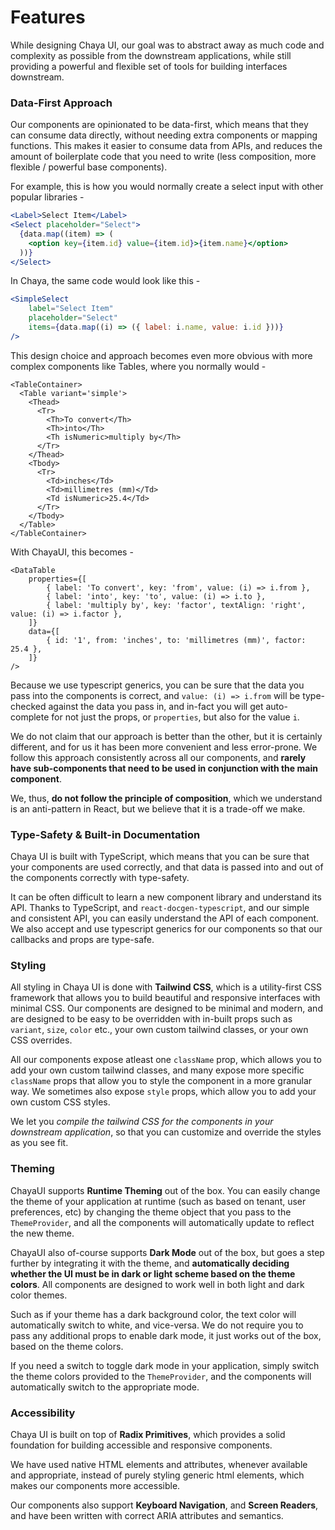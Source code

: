 
<Meta title="Features/Overview"  />

# Features

While designing Chaya UI, our goal was to abstract away as much code and complexity as possible from the downstream
applications, while still providing a powerful and flexible set of tools for building interfaces downstream.

### Data-First Approach

Our components are opinionated to be data-first, which means that they can consume data directly, without needing
extra components or mapping functions. This makes it easier to consume data from APIs, and reduces the amount of
boilerplate code that you need to write (less composition, more flexible / powerful base components).

For example, this is how you would normally create a select input with other popular libraries  -
```jsx
<Label>Select Item</Label>
<Select placeholder="Select">
  {data.map((item) => (
    <option key={item.id} value={item.id}>{item.name}</option>
  ))}
</Select>
```

In Chaya, the same code would look like this -
```jsx
<SimpleSelect
    label="Select Item"
    placeholder="Select"
    items={data.map((i) => ({ label: i.name, value: i.id }))}
/>
```

This design choice and approach becomes even more obvious with more complex components like Tables, where you
normally would -
```tsx
<TableContainer>
  <Table variant='simple'>
    <Thead>
      <Tr>
        <Th>To convert</Th>
        <Th>into</Th>
        <Th isNumeric>multiply by</Th>
      </Tr>
    </Thead>
    <Tbody>
      <Tr>
        <Td>inches</Td>
        <Td>millimetres (mm)</Td>
        <Td isNumeric>25.4</Td>
      </Tr>
    </Tbody>
  </Table>
</TableContainer>
```

With ChayaUI, this becomes -

```tsx
<DataTable
    properties={[
        { label: 'To convert', key: 'from', value: (i) => i.from },
        { label: 'into', key: 'to', value: (i) => i.to },
        { label: 'multiply by', key: 'factor', textAlign: 'right', value: (i) => i.factor },
    ]}
    data={[
        { id: '1', from: 'inches', to: 'millimetres (mm)', factor: 25.4 },
    ]}
/>
```

Because we use typescript generics, you can be sure that the data you pass into the components is correct, and
`value: (i) => i.from` will be type-checked against the data you pass in, and in-fact you will get auto-complete
for not just the props, or `properties`, but also for the value `i`.

We do not claim that our approach is better than the other, but it is certainly different, and for us
it has been more convenient and less error-prone. We follow this approach consistently across all our components,
and **rarely have sub-components that need to be used in conjunction with the main component**.

We, thus, **do not follow the principle of composition**, which we understand is an anti-pattern in React,
but we believe that it is a trade-off we make.

### Type-Safety & Built-in Documentation

Chaya UI is built with TypeScript, which means that you can be sure that your components are used correctly, and
that data is passed into and out of the components correctly with type-safety.

It can be often difficult to learn a new component library and understand its API. Thanks to TypeScript, and
`react-docgen-typescript`, and our simple and consistent API, you can easily understand the API of each component.
We also accept and use typescript generics for our components so that our callbacks and props are type-safe.


### Styling

All styling in Chaya UI is done with **Tailwind CSS**, which is a utility-first CSS framework that allows you to build
beautiful and responsive interfaces with minimal CSS. Our components are designed to be minimal and modern, and
are designed to be easy to be overridden with in-built props such as `variant`, `size`, `color` etc., your own
custom tailwind classes, or your own CSS overrides.

All our components expose atleast one `className` prop, which allows you to add your own custom tailwind classes,
and many expose more specific `className` props that allow you to style the component in a more granular way.
We sometimes also expose `style` props, which allow you to add your own custom CSS styles.

We let you _*compile the tailwind CSS for the components in your downstream application*_, so that you can customize
and override the styles as you see fit.

### Theming

ChayaUI supports **Runtime Theming** out of the box. You can easily change the theme of your application at runtime
(such as based on tenant, user preferences, etc) by changing the theme object that you pass to the `ThemeProvider`,
and all the components will automatically update to reflect the new theme.

ChayaUI also of-course supports **Dark Mode** out of the box, but goes a step further by integrating it with the
theme, and **automatically deciding whether the UI must be in dark or light scheme based on the theme colors**. All
components are designed to work well in both light and dark color themes.

Such as if your theme has a dark background color, the text color will automatically switch to white, and vice-versa.
We do not require you to pass any additional props to enable dark mode, it just works out of the box, based on
the theme colors.

If you need a switch to toggle dark mode in your application, simply switch the theme colors provided to the
`ThemeProvider`, and the components will automatically switch to the appropriate mode.


### Accessibility

Chaya UI is built on top of **Radix Primitives**, which provides a solid foundation for building accessible
and responsive components.

We have used native HTML elements and attributes, whenever available and appropriate, instead of purely styling
generic html elements, which makes our components more accessible.

Our components also support **Keyboard Navigation**, and **Screen Readers**, and have been written with
correct ARIA attributes and semantics.
